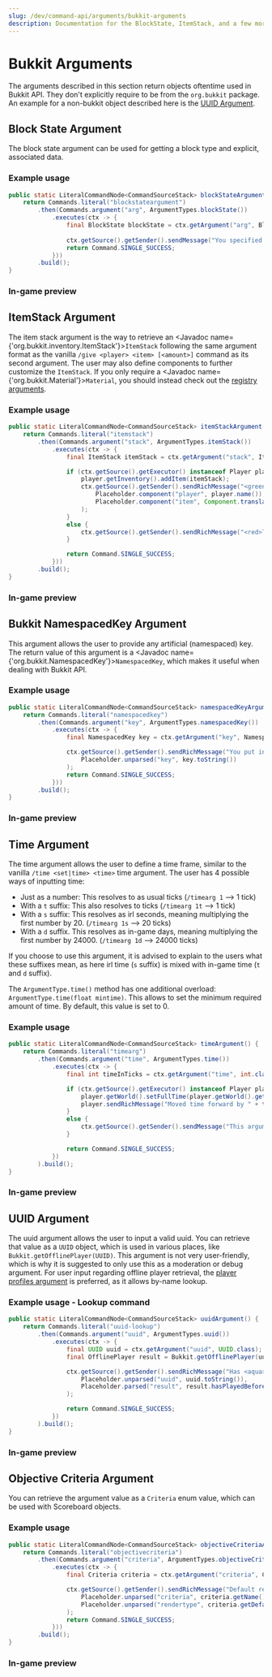 ---
slug: /dev/command-api/arguments/bukkit-arguments
description: Documentation for the BlockState, ItemStack, and a few more commonly used Bukkit related values
---


# Bukkit Arguments
The arguments described in this section return objects oftentime used in Bukkit API. They don't explicitly require to be from the `org.bukkit` package. An example for a
non-bukkit object described here is the [UUID Argument](#uuid-argument).

## Block State Argument
The block state argument can be used for getting a block type and explicit, associated data.

### Example usage
```java
public static LiteralCommandNode<CommandSourceStack> blockStateArgument() {
    return Commands.literal("blockstateargument")
        .then(Commands.argument("arg", ArgumentTypes.blockState())
            .executes(ctx -> {
                final BlockState blockState = ctx.getArgument("arg", BlockState.class);
                
                ctx.getSource().getSender().sendMessage("You specified a " + blockState.getType() + "!");
                return Command.SINGLE_SUCCESS;
            }))
        .build();
}
```

### In-game preview
<FullWidthVideo src={BlockStateMp4}/>


## ItemStack Argument
The item stack argument is the way to retrieve an <Javadoc name={'org.bukkit.inventory.ItemStack'}>`ItemStack`</Javadoc> following the same argument format as the vanilla `/give <player> <item> [<amount>]`
command as its second argument. The user may also define components to further customize the `ItemStack`. If you only require a <Javadoc name={'org.bukkit.Material'}>`Material`</Javadoc>, you should instead
check out the [registry arguments](./registry-arguments.mdx).

### Example usage
```java
public static LiteralCommandNode<CommandSourceStack> itemStackArgument() {
    return Commands.literal("itemstack")
        .then(Commands.argument("stack", ArgumentTypes.itemStack())
            .executes(ctx -> {
                final ItemStack itemStack = ctx.getArgument("stack", ItemStack.class);

                if (ctx.getSource().getExecutor() instanceof Player player) {
                    player.getInventory().addItem(itemStack);
                    ctx.getSource().getSender().sendRichMessage("<green>Successfully gave <player> a <item>",
                        Placeholder.component("player", player.name()),
                        Placeholder.component("item", Component.translatable(itemStack.translationKey()))
                    );
                }
                else {
                    ctx.getSource().getSender().sendRichMessage("<red>This argument requires a player!");
                }

                return Command.SINGLE_SUCCESS;
            }))
        .build();
}
```

### In-game preview
<FullWidthVideo src={ItemStackMp4}/>


## Bukkit NamespacedKey Argument
This argument allows the user to provide any artificial (namespaced) key. The return value of this argument is a
<Javadoc name={'org.bukkit.NamespacedKey'}>`NamespacedKey`</Javadoc>, which makes it useful when dealing with Bukkit API.

### Example usage
```java
public static LiteralCommandNode<CommandSourceStack> namespacedKeyArgument() {
    return Commands.literal("namespacedkey")
        .then(Commands.argument("key", ArgumentTypes.namespacedKey())
            .executes(ctx -> {
                final NamespacedKey key = ctx.getArgument("key", NamespacedKey.class);

                ctx.getSource().getSender().sendRichMessage("You put in <aqua><key></aqua>!",
                    Placeholder.unparsed("key", key.toString())
                );
                return Command.SINGLE_SUCCESS;
            }))
        .build();
}
```

### In-game preview
<FullWidthVideo src={NamespacedKeyMp4}/>


## Time Argument
The time argument allows the user to define a time frame, similar to the vanilla `/time <set|time> <time>` time argument. The user has 4 possible ways of inputting time:
* Just as a number: This resolves to as usual ticks (`/timearg 1` --> 1 tick)
* With a `t` suffix: This also resolves to ticks (`/timearg 1t` --> 1 tick)
* With a `s` suffix: This resolves as irl seconds, meaning multiplying the first number by 20. (`/timearg 1s` --> 20 ticks)
* With a `d` suffix. This resolves as in-game days, meaning multiplying the first number by 24000. (`/timearg 1d` --> 24000 ticks)

If you choose to use this argument, it is advised to explain to the users what these suffixes mean, as here irl time (`s` suffix) is mixed with in-game time (`t` and `d` suffix).

The `ArgumentType.time()` method has one additional overload: `ArgumentType.time(float mintime)`. This allows to set the minimum required amount of time. By default, this value
is set to 0.

### Example usage
```java
public static LiteralCommandNode<CommandSourceStack> timeArgument() {
    return Commands.literal("timearg")
        .then(Commands.argument("time", ArgumentTypes.time())
            .executes(ctx -> {
                final int timeInTicks = ctx.getArgument("time", int.class);

                if (ctx.getSource().getExecutor() instanceof Player player) {
                    player.getWorld().setFullTime(player.getWorld().getFullTime() + timeInTicks);
                    player.sendRichMessage("Moved time forward by " + timeInTicks + " ticks!");
                }
                else {
                    ctx.getSource().getSender().sendMessage("This argument requires a player!");
                }

                return Command.SINGLE_SUCCESS;
            })
        ).build();
}
```

### In-game preview
<FullWidthVideo src={TimeMp4}/>


## UUID Argument
The uuid argument allows the user to input a valid uuid. You can retrieve that value as a `UUID` object, which is used in various places, like `Bukkit.getOfflinePlayer(UUID)`.
This argument is not very user-friendly, which is why it is suggested to only use this as a moderation or debug argument. For user input regarding offline player
retrieval, the [player profiles argument](./entity-player-arguments#player-profiles-argument) is preferred, as it allows by-name lookup.

### Example usage - Lookup command
```java
public static LiteralCommandNode<CommandSourceStack> uuidArgument() {
    return Commands.literal("uuid-lookup")
        .then(Commands.argument("uuid", ArgumentTypes.uuid())
            .executes(ctx -> {
                final UUID uuid = ctx.getArgument("uuid", UUID.class);
                final OfflinePlayer result = Bukkit.getOfflinePlayer(uuid);

                ctx.getSource().getSender().sendRichMessage("Has <aqua><uuid></aqua> played before: <result>",
                    Placeholder.unparsed("uuid", uuid.toString()),
                    Placeholder.parsed("result", result.hasPlayedBefore() ? "<green>true</green>" : "<red>false</red>")
                );

                return Command.SINGLE_SUCCESS;
            })
        ).build();
}
```

### In-game preview
<FullWidthVideo src={UuidMp4}/>


## Objective Criteria Argument
You can retrieve the argument value as a `Criteria` enum value, which can be used with Scoreboard objects.

### Example usage
```java
public static LiteralCommandNode<CommandSourceStack> objectiveCriteriaArgument() {
    return Commands.literal("objectivecriteria")
        .then(Commands.argument("criteria", ArgumentTypes.objectiveCriteria())
            .executes(ctx -> {
                final Criteria criteria = ctx.getArgument("criteria", Criteria.class);

                ctx.getSource().getSender().sendRichMessage("Default render type for <criteria>: <rendertype>",
                    Placeholder.unparsed("criteria", criteria.getName()),
                    Placeholder.unparsed("rendertype", criteria.getDefaultRenderType().name())
                );
                return Command.SINGLE_SUCCESS;
            }))
        .build();
}
```

### In-game preview
<FullWidthVideo src={ObjectiveCriteriaMp4}/>